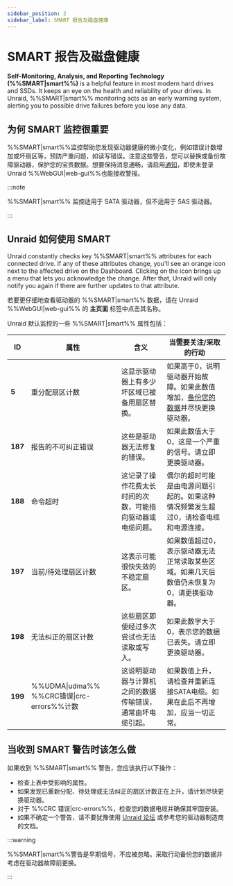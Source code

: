 ```yaml
---
sidebar_position: 2
sidebar_label: SMART 报告及磁盘健康
---
```


# SMART 报告及磁盘健康

**Self-Monitoring, Analysis, and Reporting Technology (%%SMART|smart%%)** is a helpful feature in most modern hard drives and SSDs. It keeps an eye on the health and reliability of your drives. In Unraid, %%SMART|smart%% monitoring acts as an early warning system, alerting you to possible drive failures before you lose any data.

## 为何 SMART 监控很重要

%%SMART|smart%%监控帮助您发现驱动器健康的微小变化，例如错误计数增加或坏扇区等，预防严重问题，如读写错误。注意这些警告，您可以替换或备份故障驱动器，保护您的宝贵数据。想要保持消息通畅，请启用[通知](../../getting-started/set-up-unraid/customize-unraid-settings.mdx#notification-settings)，即使未登录Unraid %%WebGUI|web-gui%%也能接收警报。

:::note

%%SMART|smart%% 监控适用于 SATA 驱动器，但不适用于 SAS 驱动器。

:::

## Unraid 如何使用 SMART

Unraid constantly checks key %%SMART|smart%% attributes for each connected drive. If any of these attributes change, you'll see an orange icon next to the affected drive on the Dashboard. Clicking on the icon brings up a menu that lets you acknowledge the change. After that, Unraid will only notify you again if there are further updates to that attribute.

若要更仔细地查看驱动器的 %%SMART|smart%% 数据，请在 Unraid %%WebGUI|web-gui%% 的 **主页面** 标签中点击其名称。

Unraid 默认监控的一些 %%SMART|smart%% 属性包括：

| **ID**  | **属性**                                 | **含义**                        | **当需要关注/采取的行动**                                                                                                                                  |
| ------- | -------------------------------------- | ----------------------------- | ------------------------------------------------------------------------------------------------------------------------------------------------ |
| **5**   | 重分配扇区计数                                | 这显示驱动器上有多少坏区域已被备用扇区替换。        | 如果高于0，说明驱动器开始故障。如果此数值增加，[备份您的数据](../../getting-started/set-up-unraid/complete-your-post-setup-essentials.mdx#back-up-your-flash-device)并尽快更换驱动器。 |
| **187** | 报告的不可纠正错误                              | 这些是驱动器无法修复的错误。                | 如果此数值大于0，这是一个严重的信号。请立即更换驱动器。                                                                                                                     |
| **188** | 命令超时                                   | 这记录了操作花费太长时间的次数，可能指向驱动器或电缆问题。 | 偶尔的超时可能是由电源问题引起的。如果这种情况频繁发生超过0，请检查电缆和电源连接。                                                                                                       |
| **197** | 当前/待处理扇区计数                             | 这表示可能很快失效的不稳定扇区。              | 如果数值超过0，表示驱动器无法正常读取某些区域。如果几天后数值仍未恢复为0，请更换驱动器。                                                                                                    |
| **198** | 无法纠正的扇区计数                              | 这些扇区即使经过多次尝试也无法读取或写入。         | 如果此数字大于0，表示您的数据已丢失。请立即更换驱动器。                                                                                                                     |
| **199** | %%UDMA\|udma%% %%CRC错误\|crc-errors%%计数 | 这说明驱动器与计算机之间的数据传输错误，通常由坏电缆引起。 | 如果数值上升，请检查并重新连接SATA电缆。如果在此后不再增加，应当一切正常。                                                                                                          |

## 当收到 SMART 警告时该怎么做

如果收到 %%SMART|smart%% 警告，您应该执行以下操作：

- 检查上表中受影响的属性。
- 如果发现已重新分配、待处理或无法纠正的扇区计数正在上升，请计划尽快更换驱动器。
- 对于 %%CRC 错误|crc-errors%%，检查您的数据电缆并确保其牢固安装。
- 如果不确定一个警告，请不要犹豫使用 [Unraid 论坛](https://forums.unraid.net/) 或参考您的驱动器制造商的文档。

:::warning

%%SMART|smart%%警告是早期信号，不应被忽略。采取行动备份您的数据并考虑在驱动器故障前更换。

:::
